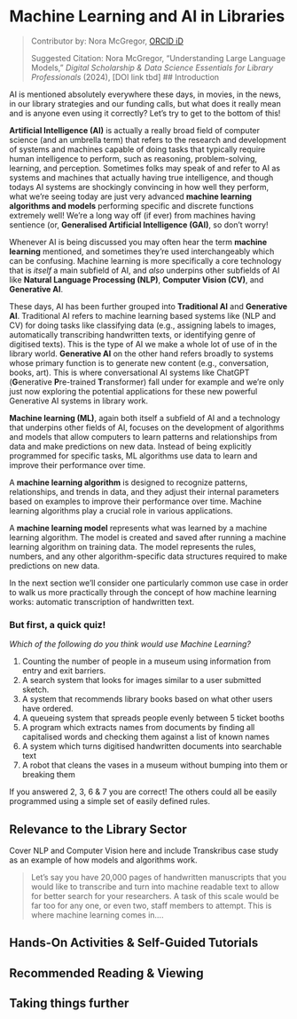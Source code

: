 # Machine Learning and AI in Libraries {.unnumbered}
>Contributor by: Nora McGregor, [ORCID iD](https://orcid.org/0000-0001-6560-5586)
>
>Suggested Citation: Nora McGregor, “Understanding Large Language Models,” *Digital Scholarship & Data Science Essentials for Library Professionals* (2024), [DOI link tbd]
## Introduction


AI is mentioned absolutely everywhere these days, in movies, in the news, in our library strategies and our funding calls, but what does it really mean and is anyone even using it correctly? Let's try to get to the bottom of this!

**Artificial Intelligence (AI)** is actually a really broad field of computer science (and an umbrella term) that refers to the research and development of systems and machines capable of doing tasks that typically require human intelligence to perform, such as reasoning, problem-solving, learning, and perception. Sometimes folks may speak of and refer to AI as systems and machines that actually having true intelligence, and though todays AI systems are shockingly convincing in how well they perform, what we're seeing today are just very advanced **machine learning algorithms and models** performing specific and discrete functions extremely well! We're a long way off (if ever) from machines having sentience (or, **Generalised Artificial Intelligence (GAI)**, so don't worry! 

Whenever AI is being discussed you may often hear the term **machine learning** mentioned, and sometimes they’re used interchangeably which can be confusing. Machine learning is more specifically a core technology that is *itself* a main subfield of AI, and *also* underpins other subfields of AI like **Natural Language Processing (NLP)**, **Computer Vision (CV)**, and **Generative AI**. 

These days, AI has been further grouped into **Traditional AI** and **Generative AI**. Traditional AI refers to machine learning based systems like (NLP and CV) for doing tasks like classifying data (e.g., assigning labels to images, automatically transcribing handwritten texts, or identifying genre of digitised texts). This is the type of AI we make a whole lot of use of in the library world. **Generative AI** on the other hand refers broadly to systems whose primary function is to generate new content (e.g., conversation, books, art). This is where conversational AI systems like ChatGPT (**G**enerative **P**re-trained **T**ransformer) fall under for example and we're only just now exploring the potential applications for these new powerful Generative AI systems in library work.

**Machine learning (ML)**, again both itself a subfield of AI and a technology that underpins other fields of AI, focuses on the development of algorithms and models that allow computers to learn patterns and relationships from data and make predictions on new data. Instead of being explicitly programmed for specific tasks, ML algorithms use data to learn and improve their performance over time.

A **machine learning algorithm** is designed to recognize patterns, relationships, and trends in data, and they adjust their internal parameters based on examples to improve their performance over time. Machine learning algorithms play a crucial role in various applications.

A **machine learning model** represents what was learned by a machine learning algorithm. The model is created and saved after running a machine learning algorithm on training data. The model represents the rules, numbers, and any other algorithm-specific data structures required to make predictions on new data.

In the next section we'll consider one particularly common use case in order to walk us more practically through the concept of how machine learning works: automatic transcription of handwritten text. 

### But first, a quick quiz!

*Which of the following do you think would use Machine Learning?*

1. Counting the number of people in a museum using information from entry and exit barriers.
2. A search system that looks for images similar to a user submitted sketch.
3. A system that recommends library books based on what other users have ordered.
4. A queueing system that spreads people evenly between 5 ticket booths
5. A program which extracts names from documents by finding all capitalised words and checking them against a list of known names
6. A system which turns digitised handwritten documents into searchable text
7. A robot that cleans the vases in a museum without bumping into them or breaking them
 

If you answered 2, 3, 6 & 7 you are correct! The others could all be easily programmed using a simple set of easily defined rules.

## Relevance to the Library Sector

Cover NLP and Computer Vision here and include
Transkribus case study as an example of how models and algorithms work.

>Let's say you have 20,000 pages of handwritten manuscripts that you would like to transcribe and turn into machine readable text to allow for better search for your researchers. A task of this scale would be far too for any one, or even two, staff members to attempt. This is where machine learning comes in....

## Hands-On Activities & Self-Guided Tutorials


## Recommended Reading & Viewing



## Taking things further
